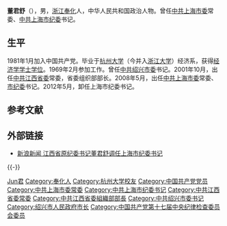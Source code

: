 '''董君舒'''（{{bd|1949年|1月|catIdx=D董}}），男，[[浙江|浙江]][[奉化|奉化]]人，中华人民共和国政治人物。曾任[[中共上海市委|中共上海市委]]常委、[[中共上海市纪委|中共上海市纪委]]书记。

== 生平 ==
1981年1月加入中国共产党。毕业于[[杭州大学|杭州大学]]（今并入[[浙江大学|浙江大学]]）经济系，获得[[经济学|经济学]][[学士学位|学士学位]]。1969年2月参加工作。曾任[[中共绍兴市委|中共绍兴市委]]书记。2001年10月，出任[[中共江西省委|中共江西省委]]常委，省委组织部部长。2008年5月，出任[[中共上海市委|中共上海市委]]常委、[[中共上海市纪委|市纪委]]书记。2012年5月，卸任上海市纪委书记。

== 参考文献 ==
{{reflist}}

== 外部链接 ==
* [http://news.sina.com.cn/c/2008-06-05/111415687394.shtml 新浪新闻 江西省原纪委书记董君舒调任上海市纪委书记] {{Wayback|url=http://news.sina.com.cn/c/2008-06-05/111415687394.shtml |date=20140810055058 }}
{{-}}
{{start box}}
{{s-ppo|cpc}}
{{s-before|[[沈德咏|沈德咏]]}}
{{s-title|[[中国共产党上海市纪律检查委员会|中国共产党上海市纪律检查委员会]]书记|2008年5月－2012年5月}}
{{s-after|[[杨晓渡|杨晓渡]]}}
{{end box}}

{{中华人民共和国绍兴市正职领导人}}

{{Authority control}}
{{DEFAULTSORT:Dong董}}
[[Category:董姓|Jun君]]
[[Category:奉化人|Category:奉化人]]
[[Category:杭州大学校友|Category:杭州大学校友]]
[[Category:中国共产党党员|Category:中国共产党党员]]
[[Category:中共上海市委常委|Category:中共上海市委常委]]
[[Category:中共上海市纪委书记|Category:中共上海市纪委书记]]
[[Category:中共江西省委常委|Category:中共江西省委常委]]
[[Category:中共江西省委組織部部長|Category:中共江西省委組織部部長]]
[[Category:中共绍兴市委书记|Category:中共绍兴市委书记]]
[[Category:绍兴市人民政府市长|Category:绍兴市人民政府市长]]
[[Category:中国共产党第十七届中央纪律检查委员会委员|Category:中国共产党第十七届中央纪律检查委员会委员]]